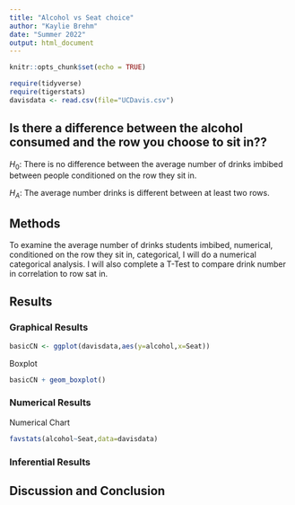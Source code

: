 ```yaml
---
title: "Alcohol vs Seat choice"
author: "Kaylie Brehm"
date: "Summer 2022"
output: html_document
---
```


```r
knitr::opts_chunk$set(echo = TRUE)
```

```r
require(tidyverse)
require(tigerstats)
davisdata <- read.csv(file="UCDavis.csv")
```

## Is there a difference between the alcohol consumed and the row you choose to sit in??
$H_0$: There is no difference between the average number of drinks imbibed between people conditioned on the row they sit in.

$H_A$: The average number drinks is different between at least two rows.  

## Methods
To examine the average number of drinks students imbibed, numerical, conditioned on the row they sit in, categorical, I will do a numerical categorical analysis. I will also complete a T-Test to compare drink number in correlation to row sat in.


## Results

### Graphical Results
```r
basicCN <- ggplot(davisdata,aes(y=alcohol,x=Seat))
```

Boxplot
```r
basicCN + geom_boxplot()
```

### Numerical Results

Numerical Chart
```r
favstats(alcohol~Seat,data=davisdata)
```

### Inferential Results

## Discussion and Conclusion


